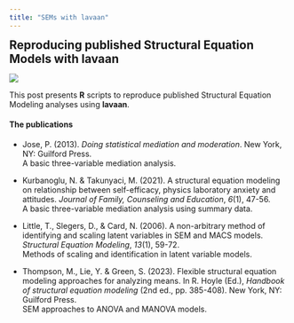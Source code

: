 ```yaml
---
title: "SEMs with lavaan"
---
```


:::: {layout="[60, 40]" layout-valign="center"}

::: {#leftcolumn}
<h2 style = "margin: 0px;"> Reproducing published Structural Equation Models with lavaan </h2>
:::

::: {#rightcolumn}
  <img style = "margin: 0px; padding: 0px;" src="logo/logo.svg">
:::

::::


This post presents **R** scripts to reproduce published Structural Equation Modeling analyses using **lavaan**.

#### The publications

- Jose, P. (2013). *Doing statistical mediation and moderation*. New York, NY: Guilford Press. <br/> 
A basic three-variable mediation analysis.

- Kurbanoglu, N. & Takunyaci, M. (2021). A structural equation modeling on relationship between self-efficacy, physics laboratory anxiety and attitudes. *Journal of Family, Counseling and Education*, *6*(1), 47-56. <br/> 
A basic three-variable mediation analysis using summary data.

- Little, T., Slegers, D., & Card, N. (2006). A non-arbitrary method of identifying and scaling latent variables in SEM and MACS models. *Structural Equation Modeling*, *13*(1), 59-72. <br/> 
Methods of scaling and identification in latent variable models.

- Thompson, M., Lie, Y. & Green, S. (2023). Flexible structural equation modeling approaches for analyzing means. In R. Hoyle (Ed.), *Handbook of structural equation modeling* (2nd ed., pp. 385-408). New York, NY: Guilford Press. <br/>
SEM approaches to ANOVA and MANOVA models.



